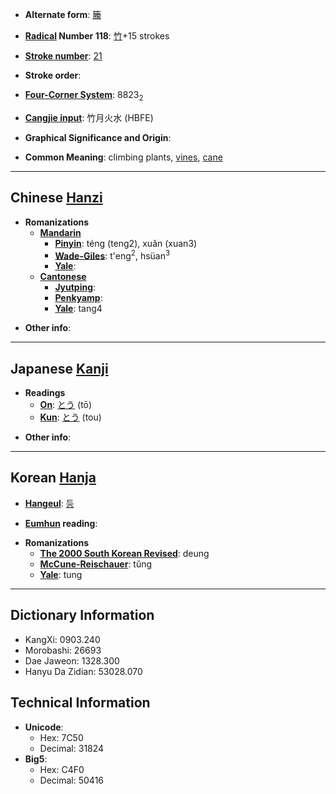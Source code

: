 * '''Alternate form''': [[籘]]

* '''[[Wiktionary:Chinese radical index| Radical]] Number 118''': [[Wiktionary:Chinese radical index 竹|竹]]+15 strokes

* '''[[Wiktionary:Chinese total strokes index|Stroke number]]''': [[Wiktionary:Chinese total strokes index 21|21]]

* '''Stroke order''': 

* '''[[Wiktionary:Chinese four corner index|Four-Corner System]]''': 8823<sub>2</sub>

* '''[[Wiktionary:Chinese Cangjie index|Cangjie input]]''': 竹月火水 (HBFE)

* '''Graphical Significance and Origin''': 

* '''Common Meaning''': climbing plants, [[vine]]s, [[cane]]

----

== Chinese [[Hanzi]] ==

* '''Romanizations'''
** '''[[Mandarin]]'''
*** '''[[Pinyin]]''': téng (teng2), xuǎn (xuan3)
*** '''[[Wade-Giles]]''': t'eng<sup>2</sup>, hsüan<sup>3</sup>
*** '''[[Yale]]''': 
** '''[[Cantonese]]'''
*** '''[[Jyutping]]''':
*** '''[[Penkyamp]]''': 
*** '''[[Yale]]''': tang4

* '''Other info''': 

----

== Japanese [[Kanji]] ==

* '''Readings'''
** '''[[On]]''': [[とう]] (tō)
** '''[[Kun]]''': [[とう]] (tou)

* '''Other info''':  

----

== Korean [[Hanja]] ==

* '''[[Hangeul]]''': [[등]]

* '''[[Eumhun]] reading''': 

* '''Romanizations'''
** '''[[The 2000 South Korean Revised Romanization|The 2000 South Korean Revised]]''': deung
** '''[[McCune-Reischauer]]''': tŭng
** '''[[Yale]]''': tung

----

== Dictionary Information ==

* KangXi: 0903.240
* Morobashi: 26693
* Dae Jaweon: 1328.300
* Hanyu Da Zidian: 53028.070

== Technical Information ==

* '''Unicode''':
** Hex: 7C50
** Decimal: 31824
* '''Big5''':
** Hex: C4F0
** Decimal: 50416